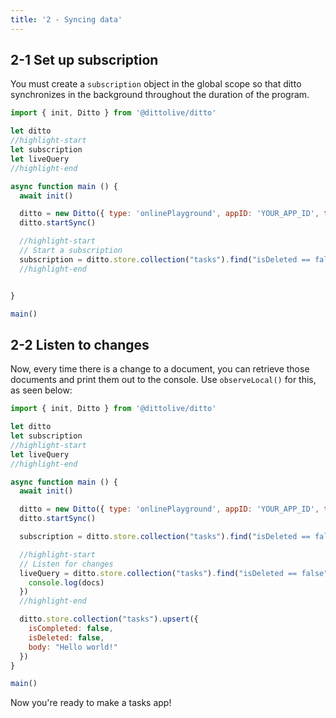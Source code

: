 ```yaml
---
title: '2 - Syncing data'
---
```


## 2-1 Set up subscription

You must create a `subscription` object in the global scope so that
ditto synchronizes in the background throughout the duration of the program.


```js
import { init, Ditto } from '@dittolive/ditto'

let ditto
//highlight-start
let subscription
let liveQuery
//highlight-end

async function main () {
  await init()

  ditto = new Ditto({ type: 'onlinePlayground', appID: 'YOUR_APP_ID', token: 'YOUR_TOKEN_HERE'})
  ditto.startSync()

  //highlight-start
  // Start a subscription
  subscription = ditto.store.collection("tasks").find("isDeleted == false").subscribe()
  //highlight-end


}

main()
```   

## 2-2 Listen to changes

Now, every time there is a change to a document, you can retrieve those
documents and print them out to the console. Use `observeLocal()` for this, as seen below:

```js
import { init, Ditto } from '@dittolive/ditto'

let ditto
let subscription
//highlight-start
let liveQuery
//highlight-end

async function main () {
  await init()

  ditto = new Ditto({ type: 'onlinePlayground', appID: 'YOUR_APP_ID', token: 'YOUR_TOKEN_HERE'})
  ditto.startSync()

  subscription = ditto.store.collection("tasks").find("isDeleted == false").subscribe()

  //highlight-start
  // Listen for changes
  liveQuery = ditto.store.collection("tasks").find("isDeleted == false").observeLocal((docs, event) => {
    console.log(docs)
  })
  //highlight-end

  ditto.store.collection("tasks").upsert({
    isCompleted: false,
    isDeleted: false,
    body: "Hello world!"
  })
}

main()
```   


Now you're ready to make a tasks app!
